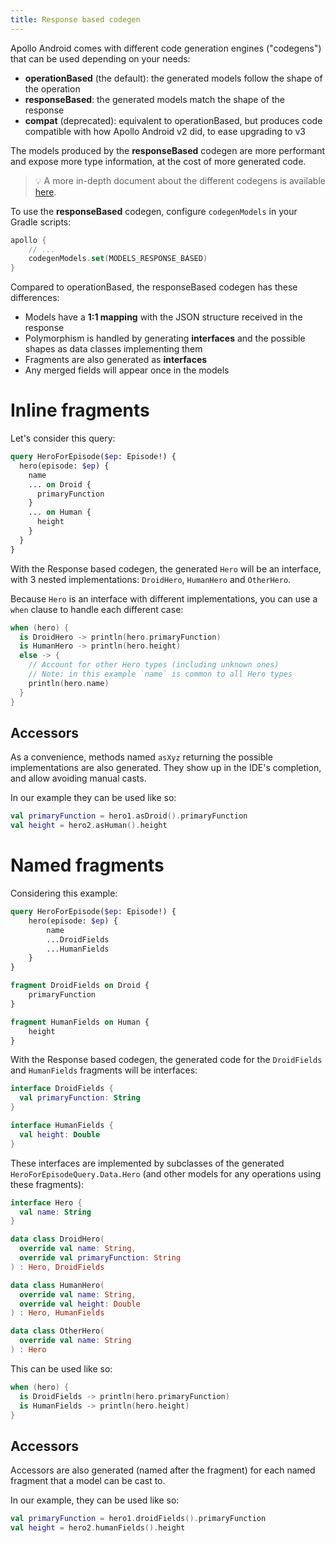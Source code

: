 ```yaml
---
title: Response based codegen
---
```


Apollo Android comes with different code generation engines ("codegens") that can be used depending on your needs:

- **operationBased** (the default): the generated models follow the shape of the operation
- **responseBased**: the generated models match the shape of the response
- **compat** (deprecated): equivalent to operationBased, but produces code compatible with how Apollo Android v2 did, to ease upgrading to v3

The models produced by the **responseBased** codegen are more performant and expose more type information, at the cost of more generated code.

> 💡 A more in-depth document about the different codegens is available [here](https://github.com/apollographql/apollo-android/blob/dev-3.x/design-docs/Codegen.md).


To use the **responseBased** codegen, configure `codegenModels` in your Gradle scripts:

```kotlin:title=build.gradle.kts
apollo {
    // ...
    codegenModels.set(MODELS_RESPONSE_BASED)
}
```

Compared to operationBased, the responseBased codegen has these differences:
- Models have a **1:1 mapping** with the JSON structure received in the response
- Polymorphism is handled by generating **interfaces** and the possible shapes as data classes implementing them
- Fragments are also generated as **interfaces**
- Any merged fields will appear once in the models

# Inline fragments

Let's consider this query:

```graphql{4-9}:title=HeroQuery.graphql
query HeroForEpisode($ep: Episode!) {
  hero(episode: $ep) {
    name
    ... on Droid {
      primaryFunction
    }
    ... on Human {
      height
    }
  }
}
```

With the Response based codegen, the generated `Hero` will be an interface, with 3 nested implementations: `DroidHero`, `HumanHero` and `OtherHero`.

Because `Hero` is an interface with different implementations, you can use a `when` clause to handle each different case:

```kotlin
when (hero) {
  is DroidHero -> println(hero.primaryFunction)
  is HumanHero -> println(hero.height)
  else -> {
    // Account for other Hero types (including unknown ones)
    // Note: in this example `name` is common to all Hero types
    println(hero.name)
  }
}
```
## Accessors

As a convenience, methods named `asXyz` returning the possible implementations are also generated. They show up in the IDE's completion, and allow avoiding manual casts. 

In our example they can be used like so:

```kotlin
val primaryFunction = hero1.asDroid().primaryFunction
val height = hero2.asHuman().height
```

# Named fragments

Considering this example:

```graphql{9-15}:title=HeroQuery.graphql
query HeroForEpisode($ep: Episode!) {
    hero(episode: $ep) {
        name
        ...DroidFields
        ...HumanFields
    }
}

fragment DroidFields on Droid {
    primaryFunction
}

fragment HumanFields on Human {
    height
}
```

With the Response based codegen, the generated code for the `DroidFields` and `HumanFields` fragments will be interfaces:

```kotlin
interface DroidFields {
  val primaryFunction: String
}

interface HumanFields {
  val height: Double
}
```

These interfaces are implemented by subclasses of the generated `HeroForEpisodeQuery.Data.Hero` (and other models for any operations using
these fragments):

```kotlin:title=HeroForEpisodeQuery.kt
interface Hero {
  val name: String
}

data class DroidHero(
  override val name: String,
  override val primaryFunction: String
) : Hero, DroidFields

data class HumanHero(
  override val name: String,
  override val height: Double
) : Hero, HumanFields

data class OtherHero(
  override val name: String
) : Hero
```

This can be used like so:

```kotlin
when (hero) {
  is DroidFields -> println(hero.primaryFunction)
  is HumanFields -> println(hero.height)
}
```

## Accessors

Accessors are also generated (named after the fragment) for each named fragment that a model can be cast to. 

In our example, they can be used like so:

```kotlin
val primaryFunction = hero1.droidFields().primaryFunction
val height = hero2.humanFields().height
```
